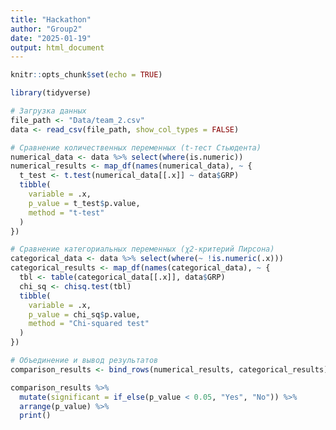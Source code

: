 ```yaml
---
title: "Hackathon"
author: "Group2"
date: "2025-01-19"
output: html_document
---
```


```r
knitr::opts_chunk$set(echo = TRUE)
```

```r
library(tidyverse)

# Загрузка данных
file_path <- "Data/team_2.csv"
data <- read_csv(file_path, show_col_types = FALSE)
```

```r
# Сравнение количественных переменных (t-тест Стьюдента)
numerical_data <- data %>% select(where(is.numeric))
numerical_results <- map_df(names(numerical_data), ~ {
  t_test <- t.test(numerical_data[[.x]] ~ data$GRP)
  tibble(
    variable = .x,
    p_value = t_test$p.value,
    method = "t-test"
  )
})

# Сравнение категориальных переменных (χ2-критерий Пирсона)
categorical_data <- data %>% select(where(~ !is.numeric(.x)))
categorical_results <- map_df(names(categorical_data), ~ {
  tbl <- table(categorical_data[[.x]], data$GRP)
  chi_sq <- chisq.test(tbl)
  tibble(
    variable = .x,
    p_value = chi_sq$p.value,
    method = "Chi-squared test"
  )
})

# Объединение и вывод результатов
comparison_results <- bind_rows(numerical_results, categorical_results)

comparison_results %>% 
  mutate(significant = if_else(p_value < 0.05, "Yes", "No")) %>% 
  arrange(p_value) %>% 
  print()
```

